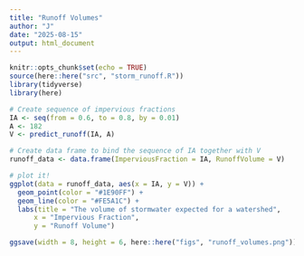 ```yaml
---
title: "Runoff Volumes"
author: "J"
date: "2025-08-15"
output: html_document
---
```


```r
knitr::opts_chunk$set(echo = TRUE)
source(here::here("src", "storm_runoff.R"))
library(tidyverse)
library(here)

```

```r

# Create sequence of impervious fractions
IA <- seq(from = 0.6, to = 0.8, by = 0.01)
A <- 182
V <- predict_runoff(IA, A)

# Create data frame to bind the sequence of IA together with V
runoff_data <- data.frame(ImperviousFraction = IA, RunoffVolume = V)

# plot it!
ggplot(data = runoff_data, aes(x = IA, y = V)) +
  geom_point(color = "#1E90FF") +
  geom_line(color = "#FE5A1C") +
  labs(title = "The volume of stormwater expected for a watershed",
      x = "Impervious Fraction",
      y = "Runoff Volume")

ggsave(width = 8, height = 6, here::here("figs", "runoff_volumes.png"))
```

